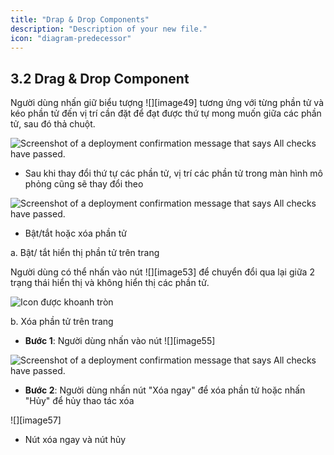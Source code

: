 ```yaml
---
title: "Drap & Drop Components"
description: "Description of your new file."
icon: "diagram-predecessor"
---
```


## **3.2 Drag & Drop Component**

Người dùng nhấn giữ biểu tượng ![][image49] tương ứng với từng phần tử và kéo phần tử đến vị trí cần đặt để đạt được thứ tự mong muốn giữa các phần tử, sau đó thả chuột.

<Frame caption="Nút kéo thả thay đổi vị trí">
  <img
    src="https://aimini-upload.sgp1.digitaloceanspaces.com/image115_2cd69e118f.png"
    alt="Screenshot of a deployment confirmation message that says All checks have passed."
    style={{ borderRadius:"0.5rem" }}
    title=""
  />
</Frame>

- Sau khi thay đổi thứ tự các phần tử, vị trí các phần tử trong màn hình mô phỏng cũng sẽ thay đổi theo

<Frame caption="Vị trí các phần tử trước khi thay đổi">
  <img
    src="https://aimini-upload.sgp1.digitaloceanspaces.com/image226_1a9c067885.png"
    alt="Screenshot of a deployment confirmation message that says All checks have passed."
    style={{ borderRadius:"0.5rem" }}
    title=""
  />
</Frame>

- Bật/tắt hoặc xóa phần tử

a. Bật/ tắt hiển thị phần tử trên trang

Người dùng có thể nhấn vào nút ![][image53] để chuyển đổi qua lại giữa 2 trạng thái hiển thị và không hiển thị các phần tử.

<Frame caption="Bật/tắt hiển thị phần tử">
  <img
    src="https://aimini-upload.sgp1.digitaloceanspaces.com/image133_08984e759a.png"
    alt="Icon được khoanh tròn"
    style={{ borderRadius:"0.5rem" }}
  />
</Frame>

b. Xóa phần tử trên trang

- **Bước 1**: Người dùng nhấn vào nút ![][image55]

<Frame caption="Nút xóa phần tử">
  <img
    src="https://aimini-upload.sgp1.digitaloceanspaces.com/image140_2830b31ad0.png"
    alt="Screenshot of a deployment confirmation message that says All checks have passed."
    style={{ borderRadius:"0.5rem" }}
    title=""
  />
</Frame>

- **Bước 2**: Người dùng nhấn nút "Xóa ngay" để xóa phần tử hoặc nhấn "Hủy" để hủy thao tác xóa
  
![][image57]

* Nút xóa ngay và nút hủy